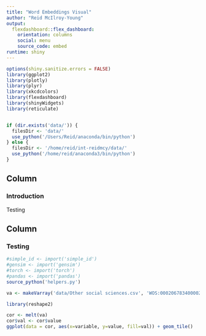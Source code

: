 ```yaml
---
title: "Word Embeddings Visual"
author: "Reid McIlroy-Young"
output: 
  flexdashboard::flex_dashboard:
    orientation: columns
    social: menu
    source_code: embed
runtime: shiny
---
```

<style>                     
.navbar {
  background-color:maroon;
  border-color:black;
}
.navbar-brand {
color:white!important;
}
</style>   
```r
options(shiny.sanitize.errors = FALSE)
library(ggplot2)
library(plotly)
library(plyr)
library(xkcdcolors)
library(flexdashboard)
library(shinyWidgets)
library(reticulate)


if (dir.exists('data/')) {
  filesDir <- 'data/'
  use_python('/Users/Reid/anaconda/bin/python')
} else {
  filesDir <- '/home/reid/int-reidmcy/data/'
  use_python('/home/reid/anaconda3/bin/python')
}
```

Column {.sidebar}
-----------------------------------------------------------------------

### Introduction

Testing

Column 
-----------------------------------------------------------------------

### Testing

``` r

#simple_id <- import('simple_id')
#gensim <- import('gensim')
#torch <- import('torch')
#pandas <- import('pandas')
source_python('helpers.py')

va <- makeVarray('data/Other social sciences.csv', 'WOS:000206783400002')


```

``` r
library(reshape2)

cor <- melt(va)
cor$val <- cor$value
ggplot(data = cor, aes(x=variable, y=value, fill=val)) + geom_tile() 

```